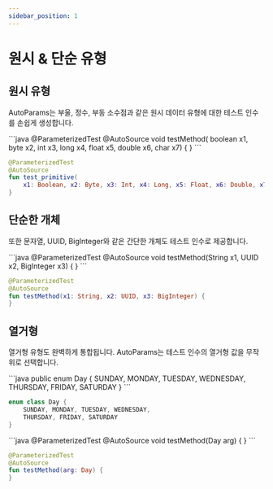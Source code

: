 ```yaml
---
sidebar_position: 1
---
```



# 원시 & 단순 유형

## 원시 유형

AutoParams는 부울, 정수, 부동 소수점과 같은 원시 데이터 유형에 대한 테스트 인수를 손쉽게 생성합니다.

<JavaKotlinCodeBlock>
```java
@ParameterizedTest
@AutoSource
void testMethod(
    boolean x1, byte x2, int x3, long x4, float x5, double x6, char x7) {
}
```

```kotlin
@ParameterizedTest
@AutoSource
fun test_primitive(
    x1: Boolean, x2: Byte, x3: Int, x4: Long, x5: Float, x6: Double, x7: Char) {
}
```
</JavaKotlinCodeBlock>

## 단순한 개체

또한 문자열, UUID, BigInteger와 같은 간단한 개체도 테스트 인수로 제공합니다.

<JavaKotlinCodeBlock>
```java
@ParameterizedTest
@AutoSource
void testMethod(String x1, UUID x2, BigInteger x3) {
}
```

```kotlin
@ParameterizedTest
@AutoSource
fun testMethod(x1: String, x2: UUID, x3: BigInteger) {
}
```
</JavaKotlinCodeBlock>

## 열거형

열거형 유형도 완벽하게 통합됩니다. AutoParams는 테스트 인수의 열거형 값을 무작위로 선택합니다.

<JavaKotlinCodeBlock>
```java
public enum Day {
    SUNDAY, MONDAY, TUESDAY, WEDNESDAY,
    THURSDAY, FRIDAY, SATURDAY
}
```

```kotlin
enum class Day {
    SUNDAY, MONDAY, TUESDAY, WEDNESDAY,
    THURSDAY, FRIDAY, SATURDAY
}
```
</JavaKotlinCodeBlock>

<JavaKotlinCodeBlock>
```java
@ParameterizedTest
@AutoSource
void testMethod(Day arg) {
}
```

```kotlin
@ParameterizedTest
@AutoSource
fun testMethod(arg: Day) {
}
```
</JavaKotlinCodeBlock>

